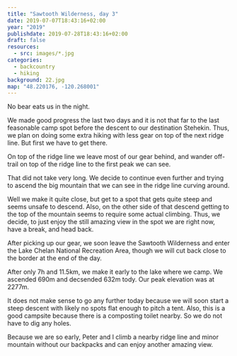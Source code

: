 ```yaml
---
title: "Sawtooth Wilderness, day 3"
date: 2019-07-07T18:43:16+02:00
year: "2019"
publishdate: 2019-07-28T18:43:16+02:00
draft: false
resources:
  - src: images/*.jpg
categories:
  - backcountry
  - hiking
background: 22.jpg
map: "48.220176, -120.268001"
---
```


No bear eats us in the night.

We made good progress the last two days and it is not that far to the last
feasonable camp spot before the descent to our destination Stehekin. Thus, we
plan on doing some extra hiking with less gear on top of the next ridge line.
But first we have to get there.

<Rimg src="1.jpg" alt="Sawtooth wilderness" />
<Rimg src="2.jpg" alt="Sawtooth wilderness" />

On top of the ridge line we leave most of our gear behind, and wander off-trail
on top of the ridge line to the first peak we can see.

<Gallery>
  <Rimg src="5.jpg" alt="Sawtooth wilderness" />
  <Rimg src="6.jpg" alt="Sawtooth wilderness" />
  <Rimg src="7.jpg" alt="Sawtooth wilderness" />
</Gallery>

That did not take very long. We decide to continue even further and trying to
ascend the big mountain that we can see in the ridge line curving around.

<Rimg src="8.jpg" caption="Can we get to that mountain?" />

<Gallery>
  <Rimg src="9.jpg" alt="Sawtooth wilderness" />
  <Rimg src="10.jpg" alt="Sawtooth wilderness" />
  <Rimg src="11.jpg" alt="Sawtooth wilderness" />
  <Rimg src="12.jpg" alt="Sawtooth wilderness" />
</Gallery>

Well we make it quite close, but get to a spot that gets quite steep and seems
unsafe to descend. Also, on the other side of that descend getting to the top of
the mountain seems to require some actual climbing. Thus, we decide, to just
enjoy the still amazing view in the spot we are right now, have a break, and
head back.

<Pano src="13.jpg" alt="Sawtooth wilderness" />

<Rimg src="14.jpg" alt="Sawtooth wilderness" />

<Pano src="16.jpg" alt="Sawtooth wilderness" />

<Gallery>
  <Rimg src="17.jpg" alt="Sawtooth wilderness" />
  <Rimg src="18.jpg" alt="Sawtooth wilderness" />
  <Rimg src="19.jpg" alt="Sawtooth wilderness" />
</Gallery>

After picking up our gear, we soon leave the Sawtooth Wilderness and enter the
Lake Chelan National Recreation Area, though we will cut back close to the
border at the end of the day.

<Gallery>
  <Rimg src="20.jpg" alt="Sawtooth wilderness" />
  <Rimg src="21.jpg" alt="Sawtooth wilderness" />
</Gallery>
<Rimg src="22.jpg" alt="Sawtooth wilderness" />
<Rimg src="23.jpg" alt="Sawtooth wilderness" />

After only 7h and 11.5km, we make it early to the lake where we camp. We
ascended 690m and decsended 632m tody. Our peak elevation was at 2277m.

It does not make sense to go any further today because we will soon start
a steep descent with likely no spots flat enough to pitch a tent. Also, this is
a good campsite because there is a composting toilet nearby. So we do not have
to dig any holes.

<GpxTrack src="20190707.gpx" />

<Rimg src="25.jpg" caption="We camped on the other side of this lake." />

<Gallery>
  <Rimg src="26.jpg" caption="Our camp site" />
  <Rimg src="27.jpg" alt="Sawtooth wilderness" />
</Gallery>

<Rimg
  src="28.jpg"
  caption="A log that makes for a comfortable reclining chair."
/>

<Gallery>
  <Rimg src="29.jpg" alt="Sawtooth wilderness" />
  <Rimg src="32.jpg" alt="Sawtooth wilderness" />
  <Rimg src="34.jpg" alt="Sawtooth wilderness" />
  <Rimg src="41.jpg" alt="Sawtooth wilderness" />
</Gallery>

<Rimg src="42.jpg" alt="Sawtooth wilderness" />

<Gallery>
  <Rimg src="43.jpg" alt="Sawtooth wilderness" />
  <Rimg src="marmot.jpg" caption="A marmot enjoying the sun." />
</Gallery>

Because we are so early, Peter and I climb a nearby ridge line and minor
mountain without our backpacks and can enjoy another amazing view.

<Rimg src="30.jpg" alt="Sawtooth wilderness" />

<Gallery>
  <Rimg src="31.jpg" alt="Sawtooth wilderness" />
  <Rimg src="33.jpg" alt="Sawtooth wilderness" />
  <Rimg src="35.jpg" alt="Sawtooth wilderness" />
  <Rimg src="36.jpg" alt="Sawtooth wilderness" />
  <Rimg src="37.jpg" alt="Sawtooth wilderness" />
  <Rimg src="38.jpg" alt="Sawtooth wilderness" />
  <Rimg src="39.jpg" alt="Sawtooth wilderness" />
</Gallery>

<Pano src="40.jpg" alt="Sawtooth wilderness" />

<Nextday />
